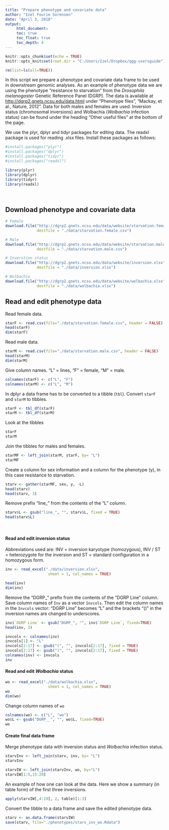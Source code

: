 ```yaml
---
title: "Prepare phenotype and covariate data"
author: "Izel Fourie Sorensen"
date: "April 3, 2018"
output:
     html_document:
     toc: true
     toc_float: true
     toc_depth: 4
---
```




```r
knitr::opts_chunk$set(echo = TRUE)
knitr::opts_knit$set(root.dir = "C:/Users/Izel/Dropbox/qgg-usersguide")
```

```r
rm(list=ls(all=TRUE))
```


In this script we prepare a phenotype and covariate data frame to be used in downstream genomic analyses. As an example of phenotype data we are using the phenotype "resistance to starvation" from the *Drosophila melanogaster* Genetic Reference Panel (DGRP). The data is available at <http://dgrp2.gnets.ncsu.edu/data.html> under "Phenotype files", "Mackay, et al., Nature, 2012". Data for both males and females are used. Inversion status (chromosomal inversions) and Wolbachia (*Wolbachia* infection status) can be found under the heading "Other useful files" at the bottom of the page.   

We use the plyr, dplyr and tidyr packages for editing data. The readxl package is used for reading .xlsx files. Install these packages as follows:
```r
#install.packages("plyr")
#install.packages("dplyr")
#install.packages("tidyr")
#install.packages("readxl")
```
  
  
```r
library(plyr)
library(dplyr)
library(tidyr)
library(readxl)
```
<br/> 
  
## Download phenotype and covariate data  
  
```r
# Female
download.file("http://dgrp2.gnets.ncsu.edu/data/website/starvation.female.csv", 
              destfile = "./data/starvation.female.csv")

# Male
download.file("http://dgrp2.gnets.ncsu.edu/data/website/starvation.male.csv", 
              destfile = "./data/starvation.male.csv")

# Inverstion status
download.file("http://dgrp2.gnets.ncsu.edu/data/website/inversion.xlsx", mode = "wb", 
              destfile = "./data/inversion.xlsx")

# Wolbachia
download.file("http://dgrp2.gnets.ncsu.edu/data/website/wolbachia.xlsx", mode = "wb", 
              destfile = "./data/wolbachia.xlsx")
```

## **Read and edit phenotype data**

Read female data.
```r
starF <- read.csv(file="./data/starvation.female.csv", header = FALSE)
head(starF)
dim(starF)
```
  
Read male data.
```r
starM <- read.csv(file="./data/starvation.male.csv", header = FALSE)
head(starM)
dim(starM)
```
  
Give column names. "L" = lines, "F" = female, "M" = male.
```r
colnames(starF) <- c("L", "F")
colnames(starM) <- c("L", "M")
```
  
In dplyr a data frame has to be converted to a tibble (`tbl`). Convert `starF` and `starM` to tibbles.
```r
starF <- tbl_df(starF)
starM <- tbl_df(starM)
```

Look at the tibbles
```r
starF
starM
```
  
Join the tibbles for males and females.
```r
starMF <- left_join(starM, starF, by= "L")
starMF
```
  
Create a column for sex information and a column for the phenotype (y), in this case resistance to starvation.
```r
starv <- gather(starMF, sex, y, -L)
head(starv)
head(starv, 3)
```
  
Remove prefix "line_" from the contents of the "L" column.
```r
starv$L <- gsub("line_", "", starv$L, fixed = TRUE)
head(starv$L)
```
<br>
  
#### **Read and edit inversion status**  
  
Abbreviations used are: INV = inversion karyotype (homozygous), INV / ST = heterozygote for the inversion and ST = standard configuration in a homozygous form.
```r
inv <- read_excel("./data/inversion.xlsx",
                   sheet = 1, col_names = TRUE)

head(inv)
dim(inv)
```
  
Remove the "DGRP_" prefix from the contents of the "DGRP Line" column. Save column names of `Inv` as a vector `Invcols`. Then edit the column names in the `Invcols` vector: "DGRP Line" becomes "L" and the brackets "()" in the inversion names are changed to underscores.
```r
inv$`DGRP Line` <- gsub("DGRP_", "", inv$`DGRP Line`, fixed=TRUE)
head(inv, 3)

invcols <- colnames(inv)    
invcols[1] <- "L"
invcols[2:17] <- gsub("(", "", invcols[2:17], fixed = TRUE)
invcols[2:17] <- gsub(")", "", invcols[2:17], fixed = TRUE)
colnames(inv) <- invcols
inv
```

  
#### **Read and edit *Wolbachia* status**  
  
```r
wo <- read_excel("./data/wolbachia.xlsx",
                   sheet = 1, col_names = TRUE)
wo
dim(wo)
```
  
Change column names of `wo`
```r
colnames(wo) <- c("L", "wo")
wo$L <- gsub("DGRP__", "", wo$L, fixed=TRUE)
wo
```
 
#### **Create final data frame**  
  
Merge phenotype data with inversion status and *Wolbachia* infection status.
```r
starvInv <- left_join(starv, inv, by= "L")
starvInv

starvIW <- left_join(starvInv, wo, by="L")
starvIW[1:5,15:20]
```

An example of how one can look at the data. Here we show a summary (in table form) of the first three inversions.
```r
apply(starvIW[,4:19], 2, table)[1:3]
```

Convert the tibble to a data frame and save the edited phenotype data.
```r
starv <- as.data.frame(starvIW)
save(starv, file="./phenotypes/starv_inv_wo.Rdata")
```

